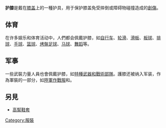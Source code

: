 {{Expand language|1=en|time=2020-08-25T01:23:27+00:00}}
'''护膝'''是戴在[[膝盖|膝盖]]上的一種护具，用于保护膝盖免受摔倒或障碍物碰撞造成的[[創傷|創傷]]。 

== 体育 ==
在许多娱乐和体育活动中，人們都会佩戴护膝，如[[自行车|自行车]]、[[轮滑|轮滑]]、[[滑板|滑板]]、[[板球|板球]]、[[排球|排球]]、[[手球|手球]]、[[篮球|篮球]]、[[烤盤足球|烤盤足球]]、[[马球|马球]]、[[舞蹈|舞蹈]]等。 

== 军事 ==
一些武裝力量人員也會佩戴护膝，如[[特種武器和戰術部隊|特種武器和戰術部隊]]。護膝还被纳入军装，作為軍裝的一部分，如[[陸軍作戰服|陸軍作戰服]]和{{link-en|海军陆战队戰服|Marine Corps Combat Utility Uniform}}。

== 另見 ==
* [[高幫鞋套|高幫鞋套]] 

[[Category:服裝|Category:服裝]]